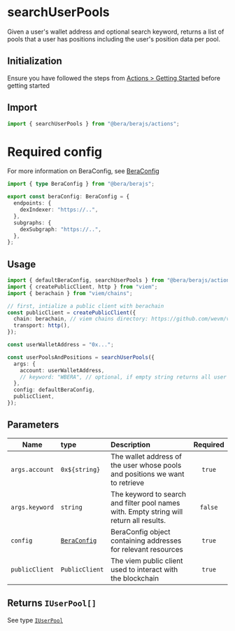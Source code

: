 # searchUserPools

Given a user's wallet address and optional search keyword, returns a list of pools that a user has positions including the user's position data per pool.

## Initialization

Ensure you have followed the steps from [Actions > Getting Started](/actions/getting-started) before getting started

## Import

```ts
import { searchUserPools } from "@bera/berajs/actions";
```

# Required config

For more information on BeraConfig, see [BeraConfig](/bera-config/)

```ts twoslash
import { type BeraConfig } from "@bera/berajs";

export const beraConfig: BeraConfig = {
  endpoints: {
    dexIndexer: "https://..",
  },
  subgraphs: {
    dexSubgraph: "https://..",
  },
};
```

## Usage

```ts
import { defaultBeraConfig, searchUserPools } from "@bera/berajs/actions";
import { createPublicClient, http } from "viem";
import { berachain } from "viem/chains";

// first, intialize a public client with berachain
const publicClient = createPublicClient({
  chain: berachain, // viem chains directory: https://github.com/wevm/viem/blob/main/src/chains/index.ts
  transport: http(),
});

const userWalletAddress = "0x...";

const userPoolsAndPositions = searchUserPools({
  args: {
    account: userWalletAddress,
    // keyword: "WBERA", // optional, if empty string returns all user pools
  },
  config: defaultBeraConfig,
  publicClient,
});
```

## Parameters

| Name           | type                              | Description                                                                             | Required |
| -------------- | :-------------------------------- | :-------------------------------------------------------------------------------------- | :------: |
| `args.account` | `0x${string}`                     | The wallet address of the user whose pools and positions we want to retrieve            |  `true`  |
| `args.keyword` | `string`                          | The keyword to search and filter pool names with. Empty string will return all results. | `false`  |
| `config`       | [`BeraConfig`](/types/BeraConfig) | BeraConfig object containing addresses for relevant resources                           |  `true`  |
| `publicClient` | `PublicClient`                    | The viem public client used to interact with the blockchain                             |  `true`  |

## Returns `IUserPool[]`

See type [`IUserPool`](/types/IUserPool/)
